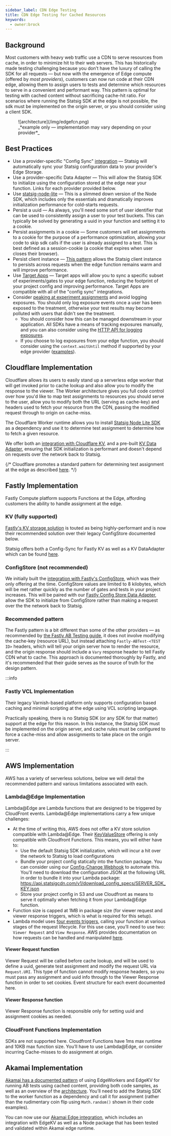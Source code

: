 ```yaml
---
sidebar_label: CDN Edge Testing
title: CDN Edge Testing for Cached Resources
keywords:
  - owner:brock
---
```


## Background
Most customers with heavy web traffic use a CDN to serve resources from cache, in order to minimize hit to their web servers. This has historically made testing challenging because you don’t have the luxury of calling the SDK for all requests — but now with the emergence of Edge compute (offered by *most providers*), customers can now run code at their CDN edge, allowing them to assign users to tests and determine which resources to serve in a convenient and performant way.
This pattern is optimal for testing with cached content without sacrificing cache-hit ratio. For scenarios where running the Statsig SDK at the edge is not possible, the sdk must be implemented on the origin server, or you should consider using a client SDK.

<figure>
![architecture](/img/edgefcn.png)
<figcaption>_*example only — implementation may vary depending on your provider*_</figcaption>
</figure>

## Best Practices

- Use a provider-specific "Config Sync" [integration](https://console.statsig.com/integrations) — Statsig will automatically sync your Statsig configuration data to your provider's Edge Storage.
- Use a provider-specific Data Adapter — This will allow the Statsig SDK to initialize using the configuration stored at the edge near your function. Links for each provider provided below.
- Use [statsig-node-lite](https://www.npmjs.com/package/statsig-node-lite) — This is a slimmed down version of the Node SDK, which includes only the essentials and dramatically improves initialization performance for cold-starts requests.
- Persist a uuid — As always, you'll need some sort of user identifier that can be used to consistently assign a user to your test buckets. This can typically be solved by generating a uuid in your function and setting it to a cookie. 
- Persist assignments in a cookie — Some customers will set assignments to a cookie for the purpose of a performance optimization, allowing your code to skip sdk calls if the user is already assigned to a test. This is best defined as a session-cookie (a cookie that expires when user closes their browser).
- Persist client instance — [This pattern](/guides/serverless#usage) allows the Statsig client instance to persists across requests when the edge function remains warm and will improve performance.
- Use [Target Apps](/sdk-keys/target-apps) — Target apps will allow you to sync a specific subset of experiments/gates to your edge function, reducing the footprint of your project config and improving performance. Target Apps are compatible with all of the "config sync" integrations.   
- Consider [peaking at experiment assignments](https://github.com/statsig-io/node-js-lite-server-sdk/blob/d88aab788a16d0d38adf851e67c21bb846f12d24/src/index.ts#L191) and avoid logging exposures. You should only log exposure events once a user has been exposed to the treatment, otherwise your test results may become polluted with users that didn't see the treatment.
    - You should consider how this can be managed downstream in your application. All SDKs have a means of tracking exposures manually, and you can also consider using the [HTTP API for logging exposures](/http-api#log-exposure-event).
    - If you choose to log exposures from your edge function, you should consider using the `context.waitUntil` method if supported by your edge provider ([examples](/server/nodejsServerSDK#environment-specific-setup)).

## Cloudflare Implementation

Cloudflare allows its users to easily stand up a serverless edge worker that will get invoked prior to cache lookup and also allow you to modify the response to the viewer. The Worker architecture gives you full code control over how you'd like to map test assignments to resources you should serve to the user, allow you to modify both the URL (serving as cache-key) and headers used to fetch your resource from the CDN, passing the modified request through to origin on cache-miss.

The Cloudflare Worker runtime allows you to install [Statsig Node Lite SDK](https://github.com/statsig-io/node-js-lite-server-sdk) as a dependency and use it to determine test assignment to determine how to fetch a given resource. 

We offer both an [integration with Cloudflare KV](/integrations/cloudflare), and a pre-built [KV Data Adapter](https://github.com/statsig-io/cloudflare-data-adapter-node/tree/master), ensuring that SDK initialization is performant and doesn't depend on requests over the network back to Statsig.

{/* Cloudflare promotes a standard pattern for determining test assignment at the edge as described [here](https://developers.cloudflare.com/pages/functions/examples/ab-testing/).  */}

## Fastly Implementation

Fastly Compute platform supports Functions at the Edge, affording customers the ability to handle assignment at the edge. 

### KV (fully supported)
[Fastly's KV storage solution](https://www.fastly.com/blog/be-among-the-first-to-try-the-greatest-kv-store-ever-made) is touted as being highly-performant and is now their recommended solution over their legacy ConfigStore documented below.

Statsig offers both a Config-Sync for Fastly KV as well as a KV DataAdapter which can be found [here](/integrations/fastly).

### ConfigStore (not recommended)
We initially built the [integration with Fastly's ConfigStore](/integrations/fastly), which was their only offering at the time. ConfigStore values are limited to 8 kilobytes, which will be met rather quickly as the number of gates and tests in your project increases.  This will be paired with our [Fastly Config Store Data Adapter](https://www.npmjs.com/package/statsig-node-fastly), allow the SDK to initialize from ConfigStore rather than making a request over the the network back to Statsig.

### Recommended pattern
The Fastly pattern is a bit different than some of the other providers — as recommended by [the Fastly AB Testing guide](https://www.fastly.com/documentation/solutions/tutorials/ab-testing-edge-compute/#use-the-allocations-on-your-origin-server), it does not involve modifying the cache-key (resource URL), but instead attaching `Fastly-ABTest-<TEST ID>` headers, which will tell your origin server how to render the resource, and the origin response should include a `Vary` response header to tell Fastly CDN  what to cache. This approach is documented thoroughly by Fastly, and it's recommended that their guide serves as the source of truth for the design pattern.

:::info
### Fastly VCL Implementation
Their legacy Varnish-based platform only supports configuration based caching and minimal scripting at the edge using VCL scripting language. 

Practically speaking, there is no Statsig SDK (or any SDK for that matter) support at the edge for this reason. In this instance, the Statsig SDK must be implemented on the origin server, and cache rules must be configured to force a cache-miss and allow assignments to take place on the origin server.

:::

## AWS Implementation

AWS has a variety of serverless solutions, below we will detail the recommended pattern and various limitations associated with each.

### Lambda@Edge Implementation
Lambda@Edge are Lambda functions that are designed to be triggered by CloudFront events. 
Lambda@Edge implementations carry a few unique challenges:
- At the time of writing this, AWS does not offer a KV store solution compatible with Lambda@Edge. Their [KeyValueStore](https://docs.aws.amazon.com/AmazonCloudFront/latest/DeveloperGuide/kvs-with-functions.html) offering is only compatible with Cloudfront Functions. This means, you will either have to: 
    - Use the default Statsig SDK initialization, which will incur a hit over the network to Statsig to load configurations
    - Bundle your project config statically into the function package. You can consider using our [Config-Change Webhook](/integrations/event_webhook#config-change-webhooks) to automate this. You'll need to download the configuration JSON at the following URL in order to bundle it into your Lambda package:  https://api.statsigcdn.com/v1/download_config_specs/SERVER_SDK_KEY.json
    - Store your project config in S3 and use Cloudfront as means to serve it optimally when fetching it from your Lambda@Edge function.
- Function size is capped at 1MB in package size (for viewer request and viewer response triggers, which is what is required for this setup).
- Lambda model uses [four events triggers](https://docs.aws.amazon.com/AmazonCloudFront/latest/DeveloperGuide/lambda-cloudfront-trigger-events.html), calling your function at various stages of the request lifecycle. For this use case, you’ll need to use two: `Viewer Request` and `View Response`. AWS provides documentation on how requests can be handled and manipulated [here](https://docs.aws.amazon.com/AmazonCloudFront/latest/DeveloperGuide/lambda-at-the-edge.html).

#### Viewer Request function
Viewer Request will be called before cache lookup, and will be used to define a uuid, generate test assignment and modify the request URL via `Request.URI`. This type of function cannot modify response headers, so you must pass any assignment and uuid info through to the Viewer Response function in order to set cookies. Event structure for each event documented here. 

#### Viewer Response function
Viewer Response function is responsible only for setting uuid and assignment cookies as needed.

### CloudFront Functions Implementation
SDKs are not supported here. Cloudfront Functions have 1ms max runtime and 10KB max function size. You’ll have to use Lambda@Edge, or consider incurring Cache-misses to do assignment at origin.

## Akamai Implementation
[Akamai has a documented pattern](https://www.akamai.com/blog/developers/better-a-b-testing-with-edgeworkes-edgekv) of using EdgeWorkers and EdgeKV for running AB tests using cached content, providing both code samples, as well as an overview of the [architecture](https://www.akamai.com/solutions/edge/serverless-computing/use-cases). You’ll need to add the Statsig SDK to the worker function as a dependency and call it for assignment (rather than the rudimentary coin flip using `Math.random()` shown in their code examples).

You can now use our [Akamai Edge integration](/integrations/akamai), which includes an integration with EdgeKV as well as a Node package that has been tested and validated within Akamai edge runtime. 

